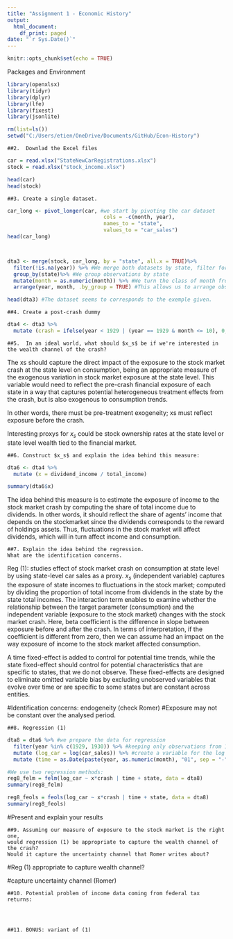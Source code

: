```yaml
---
title: "Assignment 1 - Economic History"
output:
  html_document:
    df_print: paged
date: "`r Sys.Date()`"
---
```


```r
knitr::opts_chunk$set(echo = TRUE)
```

Packages and Environment

```r
library(openxlsx)
library(tidyr)
library(dplyr)
library(lfe)
library(fixest)
library(jsonlite)

rm(list=ls())
setwd("C:/Users/etien/OneDrive/Documents/GitHub/Econ-History")

```

    ##2.  Downlad the Excel files

```r
car = read.xlsx("StateNewCarRegistrations.xlsx")
stock = read.xlsx("stock_income.xlsx")

head(car)
head(stock)
```

    ##3. Create a single dataset.

```r
car_long <- pivot_longer(car, #we start by pivoting the car dataset
                               cols = -c(month, year), 
                               names_to = "state", 
                               values_to = "car_sales")
head(car_long)



dta3 <- merge(stock, car_long, by = "state", all.x = TRUE)%>%
  filter(!is.na(year)) %>% #We merge both datasets by state, filter for NAs (and remove the "total" observations)
  group_by(state)%>% #We group observations by state
  mutate(month = as.numeric(month)) %>% #We turn the class of month from character to numeric
  arrange(year, month, .by_group = TRUE) #This allows us to arrange observations by year and month within state groups

head(dta3) #The dataset seems to corresponds to the exemple given.
```


    ##4. Create a post-crash dummy

```r
dta4 <- dta3 %>%
  mutate (crash = ifelse(year < 1929 | (year == 1929 & month <= 10), 0, 1))
```


    ##5.  In an ideal world, what should $x_s$ be if we're interested in the wealth channel of the crash?

The xs should capture the direct impact of the exposure to the stock market 
crash at the state level on consumption, being an appropriate measure
of the exogenous variation in stock market exposure at the state level. 
This variable would need to reflect the pre-crash financial exposure of each 
state in a way that captures potential heterogeneous treatment effects from 
the crash, but is also exogenous to consumption trends.

In other words, there must be pre-treatment exogeneity; xs must reflect
exposure before the crash.

Interesting proxys for $x_s$ could be stock ownership rates at the state level or state
level wealth tied to the financial market.


    ##6. Construct $x_s$ and explain the idea behind this measure:

```r
dta6 <- dta4 %>%
  mutate (x = dividend_income / total_income)

summary(dta6$x)
```

The idea behind this measure is to estimate the exposure of income to the
stock market crash  by computing the share of total income due to dividends.
In other words, it should reflect the share of agents' income that depends on 
the stockmarket since the dividends corresponds to the reward of holdings assets.
Thus, fluctuations in the stock market will affect dividends, which will in turn
affect income and consumption.


    ##7. Explain the idea behind the regression.
    What are the identification concerns.

Reg (1): studies effect of stock market crash on consumption at state level by
using state-level car sales as a proxy.
$x_s$ (independent variable) captures the exposure of state incomes to 
fluctuations in the stock market; computed by dividing the proportion of total
income from dividends in the state by the state total incomes.
The interaction term enables to examine whether the relationship between the target
parameter (consumption) and the independent variable (exposure to the stock
market) changes with the stock market crash.
Here, beta coefficient is the difference in slope between exposure before and 
after the crash. In terms of interpretation, if the coefficient is different
from zero, then we can assume had an impact on the way exposure of income
to the stock market affected consumption.

A time fixed-effect is added to control for potential time trends, while the
state fixed-effect should control for potential characteristics
that are specific to states, that we do not observe.
These fixed-effects are designed to eliminate omitted variable bias by 
excluding unobserved variables that evolve over time or are specific
to some states but are constant across entities.

#Identification concerns: endogeneity (check Romer)
#Exposure may not be constant over the analysed period.



    ##8. Regression (1)

```r
dta8 = dta6 %>% #we prepare the data for regression
  filter(year %in% c(1929, 1930)) %>% #keeping only observations from 1929 and 1930
  mutate (log_car = log(car_sales)) %>% #create a variable for the log of car sales
  mutate (time = as.Date(paste(year, as.numeric(month), "01", sep = "-"))) #

#We use two regression methods:
reg8_felm = felm(log_car ~ x*crash | time + state, data = dta8)
summary(reg8_felm)

reg8_feols = feols(log_car ~ x*crash | time + state, data = dta8)
summary(reg8_feols)
```

#Present and explain your results



    ##9. Assuming our measure of exposure to the stock market is the right one,
    would regression (1) be appropriate to capture the wealth channel of the crash?
    Would it capture the uncertainty channel that Romer writes about?

#Reg (1) appropriate to capture wealth channel?

#capture uncertainty channel (Romer)



    ##10. Potential problem of income data coming from federal tax returns:




    ##11. BONUS: variant of (1)